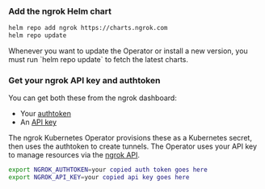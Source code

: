 ### Add the ngrok Helm chart

```bash
helm repo add ngrok https://charts.ngrok.com
helm repo update
```

<Note>
	Whenever you want to update the Operator or install a new version, you must
	run `helm repo update` to fetch the latest charts.
</Note>

### Get your ngrok API key and authtoken

You can get both these from the ngrok dashboard:

- Your [authtoken](https://dashboard.ngrok.com/get-started/your-authtoken)
- An [API key](https://dashboard.ngrok.com/api)

The ngrok Kubernetes Operator provisions these as a Kubernetes secret, then uses the authtoken to create tunnels.
The Operator uses your API key to manage resources via the [ngrok API](/api/).

```bash
export NGROK_AUTHTOKEN=your copied auth token goes here
export NGROK_API_KEY=your copied api key goes here
```
